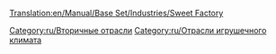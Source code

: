 [[Translation:en/Manual/Base Set/Industries/Sweet Factory]]

{{ru/Промышленность| Изображение=SweetFactory.png
| имя=Конфетная фабрика
| Климат=[[ru/Manual/Климат|Игрушечный]]
| Принимает=[[ru/Manual/Base Set/Cargos/Сахарная вата|Сахарная вата]],[[ru/Manual/Base Set/Cargos/Сахар|Сахар]],[[ru/Manual/Base Set/Cargos/Ириски|Ириски]]
| Производит=[[ru/Manual/Base Set/Cargos/Конфеты|Конфеты]]
| Примечания=Не представлен в других [[ru/Manual/Климат|климатах]].
}}

{{ru/Navbox Промышленность}}

[[Category:ru/Вторичные отрасли]]
[[Category:ru/Отрасли игрушечного климата]]